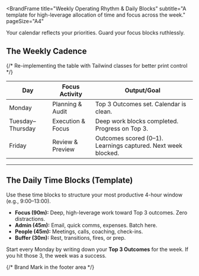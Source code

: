 <BrandFrame
  title="Weekly Operating Rhythm & Daily Blocks"
  subtitle="A template for high-leverage allocation of time and focus across the week."
  pageSize="A4"
>
  <PullLine subtle>Your calendar reflects your priorities. Guard your focus blocks ruthlessly.</PullLine>

  ## The Weekly Cadence

  {/* Re-implementing the table with Tailwind classes for better print control */}
  <table className="mt-4 w-full border-collapse">
    <thead>
      <tr className="bg-[color:var(--color-primary)/0.1] text-forest">
        <th className="p-3 text-left border-b-2 border-[color:var(--color-primary)/0.2] w-1/4">Day</th>
        <th className="p-3 text-left border-b-2 border-[color:var(--color-primary)/0.2] w-1/4">Focus Activity</th>
        <th className="p-3 text-left border-b-2 border-[color:var(--color-primary)/0.2] w-1/2">Output/Goal</th>
      </tr>
    </thead>
    <tbody>
      <tr className="border-b border-lightGrey/60">
        <td className="p-3 font-bold text-deepCharcoal">Monday</td>
        <td className="p-3 text-sm text-gray-700">Planning &amp; Audit</td>
        <td className="p-3 text-sm text-gray-700">Top 3 Outcomes set. Calendar is clean.</td>
      </tr>
      <tr className="bg-warmWhite/50 border-b border-lightGrey/60">
        <td className="p-3 font-bold text-deepCharcoal">Tuesday–Thursday</td>
        <td className="p-3 text-sm text-gray-700">Execution &amp; Focus</td>
        <td className="p-3 text-sm text-gray-700">Deep work blocks completed. Progress on Top 3.</td>
      </tr>
      <tr>
        <td className="p-3 font-bold text-deepCharcoal">Friday</td>
        <td className="p-3 text-sm text-gray-700">Review &amp; Preview</td>
        <td className="p-3 text-sm text-gray-700">Outcomes scored (0–1). Learnings captured. Next week blocked.</td>
      </tr>
    </tbody>
  </table>

  <hr className="my-8 border-t border-lightGrey" />

  ## The Daily Time Blocks (Template)

  <p className="mb-4 text-gray-700">
    Use these time blocks to structure your most productive 4-hour window (e.g., 9:00–13:00).
  </p>

  <ul className="list-disc pl-5 space-y-3">
    <li><strong>Focus (90m):</strong> Deep, high-leverage work toward Top 3 outcomes. Zero distractions.</li>
    <li><strong>Admin (45m):</strong> Email, quick comms, expenses. Batch here.</li>
    <li><strong>People (45m):</strong> Meetings, calls, coaching, check-ins.</li>
    <li><strong>Buffer (30m):</strong> Rest, transitions, fires, or prep.</li>
  </ul>

  <Note tone="key" title="Rule of 3" className="mt-8">
    Start every Monday by writing down your <strong>Top 3 Outcomes</strong> for the week. If you hit those 3, the week was a success.
  </Note>

  {/* Brand Mark in the footer area */}
  <div className="mt-12 text-center pt-6 border-t border-lightGrey/80">
    <EmbossedBrandMark
      src="/assets/images/abraham-logo.jpg"
      alt="Abraham of London Operating System Mark"
      width={80}
      height={80}
      effect="deboss"
      className="inline-block"
      baseColor="transparent"
    />
  </div>
</BrandFrame>

